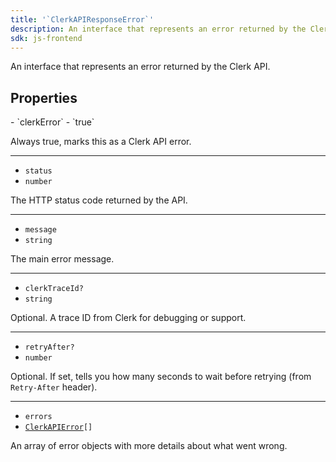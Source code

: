 ```yaml
---
title: '`ClerkAPIResponseError`'
description: An interface that represents an error returned by the Clerk API.
sdk: js-frontend
---
```


An interface that represents an error returned by the Clerk API.

## Properties

<Properties>
  - `clerkError`
  - `true`

  Always true, marks this as a Clerk API error.

  ---

  - `status`
  - `number`

  The HTTP status code returned by the API.

  ---

  - `message`
  - `string`

  The main error message.

  ---

  - `clerkTraceId?`
  - `string`

  Optional. A trace ID from Clerk for debugging or support.

  ---

  - `retryAfter?`
  - `number`

  Optional. If set, tells you how many seconds to wait before retrying (from `Retry-After` header).

  ---

  - `errors`
  - <code>[ClerkAPIError](/docs/references/javascript/types/clerk-api-error)\[]</code>

  An array of error objects with more details about what went wrong.
</Properties>
